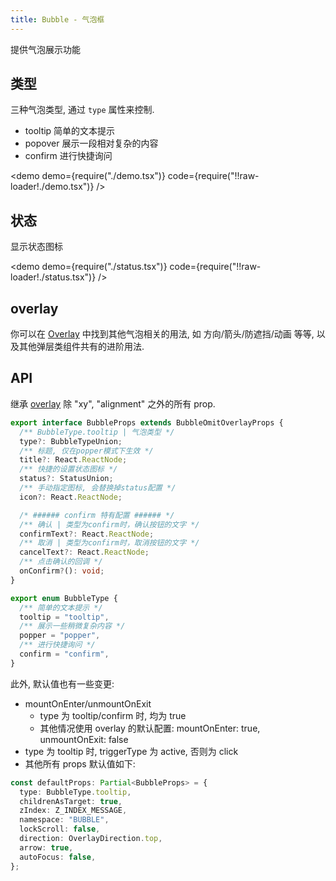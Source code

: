 ```yaml
---
title: Bubble - 气泡框
---
```


提供气泡展示功能

## 类型

三种气泡类型, 通过 `type` 属性来控制.

- tooltip 简单的文本提示
- popover 展示一段相对复杂的内容
- confirm 进行快捷询问

<demo demo={require("./demo.tsx")} code={require("!!raw-loader!./demo.tsx")} />

## 状态

显示状态图标

<demo
  demo={require("./status.tsx")}
  code={require("!!raw-loader!./status.tsx")}
/>

## overlay

你可以在 [Overlay](/docs/components/feedback/overlay/#气泡) 中找到其他气泡相关的用法, 如 方向/箭头/防遮挡/动画 等等, 以及其他弹层类组件共有的进阶用法.

## API

继承 [overlay](/docs/components/feedback/overlay/) 除 "xy", "alignment" 之外的所有 prop.

```ts
export interface BubbleProps extends BubbleOmitOverlayProps {
  /** BubbleType.tooltip | 气泡类型 */
  type?: BubbleTypeUnion;
  /** 标题, 仅在popper模式下生效 */
  title?: React.ReactNode;
  /** 快捷的设置状态图标 */
  status?: StatusUnion;
  /** 手动指定图标, 会替换掉status配置 */
  icon?: React.ReactNode;

  /* ###### confirm 特有配置 ###### */
  /** 确认 | 类型为confirm时，确认按钮的文字 */
  confirmText?: React.ReactNode;
  /** 取消 | 类型为confirm时，取消按钮的文字 */
  cancelText?: React.ReactNode;
  /** 点击确认的回调 */
  onConfirm?(): void;
}

export enum BubbleType {
  /** 简单的文本提示 */
  tooltip = "tooltip",
  /** 展示一些稍微复杂内容 */
  popper = "popper",
  /** 进行快捷询问 */
  confirm = "confirm",
}
```

此外, 默认值也有一些变更:

- mountOnEnter/unmountOnExit
  - type 为 tooltip/confirm 时, 均为 true
  - 其他情况使用 overlay 的默认配置: mountOnEnter: true, unmountOnExit: false
- type 为 tooltip 时, triggerType 为 active, 否则为 click
- 其他所有 props 默认值如下:

```ts
const defaultProps: Partial<BubbleProps> = {
  type: BubbleType.tooltip,
  childrenAsTarget: true,
  zIndex: Z_INDEX_MESSAGE,
  namespace: "BUBBLE",
  lockScroll: false,
  direction: OverlayDirection.top,
  arrow: true,
  autoFocus: false,
};
```
